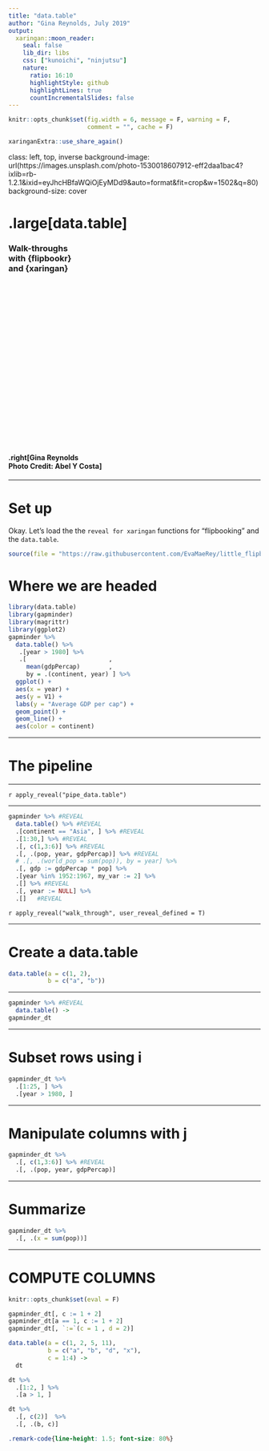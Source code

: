 ```yaml
---
title: "data.table"
author: "Gina Reynolds, July 2019"
output:
  xaringan::moon_reader:
    seal: false
    lib_dir: libs
    css: ["kunoichi", "ninjutsu"]
    nature:
      ratio: 16:10
      highlightStyle: github
      highlightLines: true
      countIncrementalSlides: false
---
```



```r
knitr::opts_chunk$set(fig.width = 6, message = F, warning = F, 
                      comment = "", cache = F)
```



```r
xaringanExtra::use_share_again()
```

class: left, top, inverse
background-image: url(https://images.unsplash.com/photo-1530018607912-eff2daa1bac4?ixlib=rb-1.2.1&ixid=eyJhcHBfaWQiOjEyMDd9&auto=format&fit=crop&w=1502&q=80)
background-size: cover

# .large[data.table]
### Walk-throughs <br>with {flipbookr}<br>and {xaringan}

<br>
<br>
<br>
<br>
<br>
<br>
<br>
<br>
<br>
<br>
<br>
<br>
<br>
<br>
<br>
<br>
<br>
<br>
<br>

#### .right[Gina Reynolds<br>Photo Credit: Abel Y Costa]



---

# Set up

Okay. Let's load the the `reveal for xaringan` functions for "flipbooking" and the `data.table`.

```r
source(file = "https://raw.githubusercontent.com/EvaMaeRey/little_flipbooks_library/master/xaringan_reveal_parentheses_balanced.R")
```


# Where we are headed 

```r
library(data.table)
library(gapminder)
library(magrittr)
library(ggplot2)
gapminder %>% 
  data.table() %>% 
   .[year > 1980] %>% 
   .[                       , 
     mean(gdpPercap)        , 
     by = .(continent, year) ] %>% 
  ggplot() +
  aes(x = year) +
  aes(y = V1) + 
  labs(y = "Average GDP per cap") +
  geom_point() +
  geom_line() +
  aes(color = continent)
```

---

# The pipeline 

---

`r apply_reveal("pipe_data.table")`



---

```r
gapminder %>% #REVEAL
  data.table() %>% #REVEAL
  .[continent == "Asia", ] %>% #REVEAL
  .[1:30,] %>% #REVEAL
  .[, c(1,3:6)] %>% #REVEAL
  .[, .(pop, year, gdpPercap)] %>% #REVEAL
  # .[, .(world_pop = sum(pop)), by = year] %>% 
  .[, gdp := gdpPercap * pop] %>% 
  .[year %in% 1952:1967, my_var := 2] %>% 
  .[] %>% #REVEAL
  .[, year := NULL] %>% 
  .[]   #REVEAL
```


`r apply_reveal("walk_through", user_reveal_defined = T)`


---


# Create a data.table



```r
data.table(a = c(1, 2), 
           b = c("a", "b"))
```

---

```r
gapminder %>% #REVEAL
  data.table() ->
gapminder_dt
```



---

# Subset rows using i

```r
gapminder_dt %>% 
  .[1:25, ] %>% 
  .[year > 1980, ]
```

---

# Manipulate columns with j

```r
gapminder_dt %>% 
  .[, c(1,3:6)] %>% #REVEAL
  .[, .(pop, year, gdpPercap)] 
```

---

# Summarize

```r
gapminder_dt %>% 
  .[, .(x = sum(pop))] 
```

---

# COMPUTE COLUMNS


```r
knitr::opts_chunk$set(eval = F)
```


```r
gapminder_dt[, c := 1 + 2] 
gapminder_dt[a == 1, c := 1 + 2] 
gapminder_dt[, `:=`(c = 1 , d = 2)]
```





```r
data.table(a = c(1, 2, 5, 11), 
           b = c("a", "b", "d", "x"),
           c = 1:4) ->
  dt
```


```r
dt %>% 
  .[1:2, ] %>% 
  .[a > 1, ]
```

```r
dt %>% 
  .[, c(2)]  %>% 
  .[, .(b, c)] 
```


```css
.remark-code{line-height: 1.5; font-size: 80%}
```


